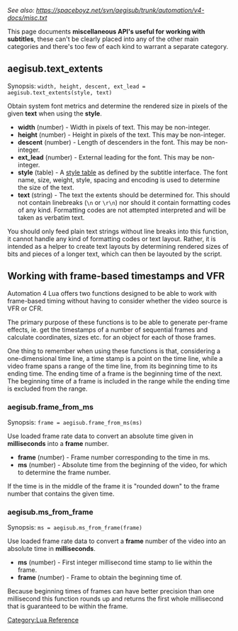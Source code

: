 ''See also: https://spaceboyz.net/svn/aegisub/trunk/automation/v4-docs/misc.txt''

This page documents '''miscellaneous API's useful for working with subtitles''', these can't be clearly placed into any of the other main categories and there's too few of each kind to warrant a separate category.

== aegisub.text_extents ==

Synopsis: <code>width, height, descent, ext_lead = aegisub.text_extents(style, text)</code>

Obtain system font metrics and determine the rendered size in pixels of the given '''text''' when using the '''style'''.

* '''width''' (number) - Width in pixels of text. This may be non-integer.
* '''height''' (number) - Height in pixels of the text. This may be non-integer.
* '''descent''' (number) - Length of descenders in the font. This may be non-integer.
* '''ext_lead''' (number) - External leading for the font. This may be non-integer.
* '''style''' (table) - A [[Automation 4 Lua Subtitle file interface#Style table|style table]] as defined by the subtitle interface. The font name, size, weight, style, spacing and encoding is used to determine the size of the text.
* '''text''' (string) - The text the extents should be determined for. This should not contain linebreaks (<tt>\n</tt> or <tt>\r\n</tt>) nor should it contain formatting codes of any kind. Formatting codes are not attempted interpreted and will be taken as verbatim text.

You should only feed plain text strings without line breaks into this function, it cannot handle any kind of formatting codes or text layout. Rather, it is intended as a helper to create text layouts by determining rendered sizes of bits and pieces of a longer text, which can then be layouted by the script.

== Working with frame-based timestamps and VFR ==

Automation 4 Lua offers two functions designed to be able to work with frame-based timing without having to consider whether the video source is VFR or CFR.

The primary purpose of these functions is to be able to generate per-frame effects, ie. get the timestamps of a number of sequential frames and calculate coordinates, sizes etc. for an object for each of those frames.

One thing to remember when using these functions is that, considering a one-dimensional time line, a time stamp is a point on the time line, while a video frame spans a range of the time line, from its beginning time to its ending time. The ending time of a frame is the beginning time of the next. The beginning time of a frame is included in the range while the ending time is excluded from the range.

=== aegisub.frame_from_ms ===

Synopsis: <code>frame = aegisub.frame_from_ms(ms)</code>

Use loaded frame rate data to convert an absolute time given in '''milliseconds''' into a '''frame''' number.

* '''frame''' (number) - Frame number corresponding to the time in ms.
* '''ms''' (number) - Absolute time from the beginning of the video, for which to determine the frame number.

If the time is in the middle of the frame it is "rounded down" to the frame number that contains the given time.

=== aegisub.ms_from_frame ===

Synopsis: <code>ms = aegisub.ms_from_frame(frame)</code>

Use loaded frame rate data to convert a '''frame''' number of the video into an absolute time in '''milliseconds'''.

* '''ms''' (number) - First integer millisecond time stamp to lie within the frame.
* '''frame''' (number) - Frame to obtain the beginning time of.

Because beginning times of frames can have better precision than one millisecond this function rounds up and returns the first whole millisecond that is guaranteed to be within the frame.

[[Category:Lua Reference]]